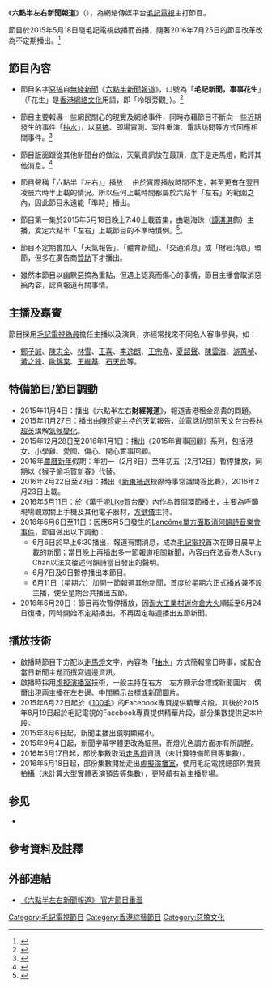 {{not|六點半新聞報道}}
{{電視節目信息框
| 顏色       = 
| 名稱       = 六點半左右新聞報道<br/>{{lang|en|Most News}}
| 原名       =
| 圖片       =<br>《六點半左右新聞報道》新聞片頭
| 圖說       = 
| 類型       = [[娛樂|娛樂]]、[[港式幽默|港式幽默]]、[[惡搞|惡搞]]、偽新聞節目
| 原創       =
| 發展       =
| 導演       =
| 主持       = [[毛記電視#偽員|毛記電視偽員]]
| 演出       = [[毛記電視#偽員|毛記電視偽員]]
| 配音       =
| 旁白       =
| 主題曲     =
| 片頭曲     =
| 片尾曲     =
| 作曲       =
| 國家       = {{HKG}}
| 地區       = 
| 語言       = [[粵語|粵語]]、[[港式英語|港式英語]]、[[港式普通話|港式普通話]]
| 季數       =
| 系列數     =
| 集數       =
| 每集列表   =
| 執行製片   = 
| 製片人     = [[毛記電視|毛記電視]]<ref>新聞片尾字幕顯示各製作人為「袁志X」，影射現任[[無綫新聞|無綫新聞]]總監[[袁志偉_(記者)|袁志偉]]。</ref>
| 監製   =
| 副製片人   =
| 共同製片人 =
| 編審       =
| 剪輯       =
| 外景       = {{HKG}}
| 機位       =
| 每集長     = 不定
| 頻道       = [[毛記電視|毛記電視]]
| 電視網     = [[毛記電視|毛記電視]]
| 電視臺     = [[毛記電視|毛記電視]]
| 視頻制式   = [[16:9|16:9]] [[HD|HD]]
| 音頻制式   = 
| 首播國家   = {{HKG}}
| 首播地區   =
| 開始       = 2015年5月18日
| 結束       =
| 晚於       =
| 早於       =
| 相關節目   = 
| 中國大陸名稱 =
| 臺灣名稱     = 
| 港澳名稱     =
| 馬新名稱     =
| 官方網站   = http://www.tvmost.com.hk/201504291653_programme_mostnews
| imdb_id    =
| tv_com_id  =
}}

《'''六點半左右新聞報道'''》（{{lang-en|'''Most News'''}}），為網絡傳媒平台[[毛記電視|毛記電視]]主打節目。

節目於2015年5月18日隨毛記電視啟播而首播，隨著2016年7月25日的節目改革改為不定期播出。<ref>{{cite news|title=NEWS力場 毛記電視「新聞」 預告拍《On車36小時》？|url=http://www.metrohk.com.hk/pda/pda_detail.php?id=278476|accessdate=2017-02-26|publisher=都市日報|date=2015-05-18|archive-date=2017-02-26|archive-url=https://web.archive.org/web/20170226135912/http://www.metrohk.com.hk/pda/pda_detail.php?id=278476|dead-url=no}}</ref>

== 節目內容 ==
*節目名字[[惡搞|惡搞]]自[[無綫新聞|無綫新聞]]《[[六點半新聞報道|六點半新聞報道]]》，口號為「'''毛記新聞，事事花生'''」（「花生」是[[香港網絡文化|香港網絡文化]]用語，即「冷眼旁觀」）。<ref>{{cite news|author1=Pok Man, Tsoi|title=《100毛》開網台惡搞無綫新聞|url=http://sina.com.hk/news/article/20150512/0/1/1/100%E6%AF%9B-%E9%96%8B%E7%B6%B2%E5%8F%B0%E6%83%A1%E6%90%9E%E7%84%A1%E7%B6%AB%E6%96%B0%E8%81%9E-4569824.html|accessdate=2017-02-27|publisher=新浪香港|date=2015-05-12|archive-url=https://web.archive.org/web/20170227232109/http://sina.com.hk/news/article/20150512/0/1/1/100%E6%AF%9B-%E9%96%8B%E7%B6%B2%E5%8F%B0%E6%83%A1%E6%90%9E%E7%84%A1%E7%B6%AB%E6%96%B0%E8%81%9E-4569824.html|archive-date=2017-02-27|dead-url=yes}}</ref>

*節目主要報導一些網民關心的現實及網絡事件，同時亦藉節目不斷向一些近期發生的事件「[[諷刺|抽水]]」，以[[惡搞|惡搞]]、即場實測、案件重演、電話訪問等方式回應相關事件。<ref>{{cite news|author1=張秀賢|title=毛記捧得太快　跌得更快|url=https://www.hk01.com/01%E5%8D%9A%E8%A9%95-%E9%A6%99%E6%B8%AF%E5%9C%B0/20708/%E6%AF%9B%E8%A8%98%E6%8D%A7%E5%BE%97%E5%A4%AA%E5%BF%AB-%E8%B7%8C%E5%BE%97%E6%9B%B4%E5%BF%AB|accessdate=2017-02-26|publisher=香港01|date=2016-05-12|archive-date=2016-05-19|archive-url=https://web.archive.org/web/20160519205325/http://www.hk01.com/01%E5%8D%9A%E8%A9%95-%E9%A6%99%E6%B8%AF%E5%9C%B0/20708/%E6%AF%9B%E8%A8%98%E6%8D%A7%E5%BE%97%E5%A4%AA%E5%BF%AB-%E8%B7%8C%E5%BE%97%E6%9B%B4%E5%BF%AB|dead-url=no}}</ref>

*節目版面跟從其他新聞台的做法，天氣資訊放在最頂，底下是走馬燈，點評其他消息。<ref>{{cite news|author1=朱順慈|title=從此岸到彼岸 ──勁曲金曲後記|url=http://www.pentoy.hk/%E5%BE%9E%E6%AD%A4%E5%B2%B8%E5%88%B0%E5%BD%BC%E5%B2%B8-%E2%94%80%E2%94%80%E5%8B%81%E6%9B%B2%E9%87%91%E6%9B%B2%E5%BE%8C%E8%A8%98/|accessdate=2017-02-26|publisher=評台|date=2016-01-15|archive-date=2017-09-09|archive-url=https://web.archive.org/web/20170909225212/http://www.pentoy.hk/%e5%be%9e%e6%ad%a4%e5%b2%b8%e5%88%b0%e5%bd%bc%e5%b2%b8-%e2%94%80%e2%94%80%e5%8b%81%e6%9b%b2%e9%87%91%e6%9b%b2%e5%be%8c%e8%a8%98/|dead-url=no}}</ref>

*節目聲稱「六點半『左右』」播放， 由於實際播放時間不定，甚至更有在翌日凌晨六時半上載的情況。所以任何上載時間都屬於六點半「左右」的範圍之內，因此節目永遠能「準時」播出。

*節目第一集於2015年5月18日晚上7:40上載首集，由𡁻海珠（[[譚淇淇|譚淇淇]]飾）主播，奠定六點半「左右」上載節目的不準時慣例。<ref>{{Cite web |url=http://www.tvmost.com.hk/201505181804_video_mostnews_bus |title=《六點半左右新聞報道》 18/5 I go 鬧交 by bus |accessdate=2016-05-21 |archive-date=2020-09-30 |archive-url=https://web.archive.org/web/20200930085516/https://www.tvmost.com.hk/201505181804_video_mostnews_bus |dead-url=no }}</ref>。

*節目不定期會加入「天氣報告」、「體育新聞」、「交通消息」或「財經消息」環節，但多在廣告商[[贊助|贊助]]下才播出。

*雖然本節目以幽默惡搞為重點，但遇上認真而傷心的事情，節目主播會取消惡搞內容，認真報道有關事情。

==主播及嘉賓==
節目採用[[毛記電視#偽員|毛記電視偽員]]擔任主播以及演員，亦經常找來不同名人客串參與，如：
* [[鄭子誠|鄭子誠]]、[[陳志全|陳志全]]、[[林雪|林雪]]、[[王喜|王喜]]、[[李逸朗|李逸朗]]、[[王宗堯|王宗堯]]、[[夏韶聲|夏韶聲]]、[[陳雲海|陳雲海]]、[[游蕙禎|游蕙禎]]、[[黃之鋒|黃之鋒]]、[[歐錦棠|歐錦棠]]、[[王維基|王維基]]、[[石天欣|石天欣]]等。

== 特備節目/節目調動 ==
*2015年11月4日：播出《六點半左右'''財經報道'''》，報道香港租金昂貴的問題。
*2015年11月27日：播出由[[陳珍妮|陳珍妮]]主持的天氣報告，並電話訪問前天文台台長[[林超英|林超英]]講解[[氣候變化|氣候變化]]。
*2015年12月28日至2016年1月1日：播出《2015年實事回顧》系列，包括港女、小學雞、愛國、傷心、開心實事回顧。
*2016年[[農曆新年|農曆新年]]假期：年初一（2月8日）至年初五（2月12日）暫停播放，同期以《猴子偷毛賀新春》代替。
*2016年2月22日至23日：播出《[[2016年香港立法會新界東地方選區補選|新東補選]]校際時事常識問答比賽》，2016年2月23日上載。
*2016年5月11日：於《[[萬千呃Like賀台慶|萬千呃Like賀台慶]]》內作為首個環節播出，主要為呼籲現場觀眾關上手機及其他電子器材，[[方健儀|方健儀]]主持。
*2016年6月6日至11日：因應6月5日發生的[[蘭蔻#單方面終止香港歌手合作事件|Lancôme單方面取消何韻詩音樂會事件]]，節目做出以下調動：
** 6月6日於早上6:30播出，報道有關消息，成為[[毛記電視|毛記電視]]首次在即日晨早上載的新聞；當日晚上再播出多一節報道相關新聞，內容由在法香港人Sony Chan以法文覆述何韻詩當日發出的聲明。
** 6月7日及9日暫停播出本節目。
** 6月11日（星期六）加開一節報道其他新聞，首度於星期六正式播放兼不設主播，使全星期合共播出五節。
*2016年6月20日：節目再次暫停播放，因[[淘大工業村迷你倉大火|淘大工業村迷你倉大火]]順延至6月24日復播，同時開始不定期播出，不再固定每週播出五節新聞。

== 播放技術 ==
*啟播時節目下方配以[[走馬燈|走馬燈]]文字，內容為「[[諷刺|抽水]]」方式簡報當日時事，或配合當日新聞主題而撰寫週邊資訊。
*啟播時採用[[虛擬演播室|虛擬演播室]]技術，一般主持在右方，左方顯示台標或新聞圖片，偶爾出現兩主播在左右邊、中間顯示台標或新聞圖片。
*2015年6月22日起於《[[100毛|100毛]]》的Facebook專頁提供精華片段，其後於2015年8月19日起於毛記電視的Facebook專頁提供精華片段，部分集數提供足本片段。
*2015年8月6日起，新聞主播出鏡明顯縮小。
*2015年9月4日起，新聞字幕字體更改為細黑，而燈光色調方面亦有所調整。
*2016年5月17日起，部份集數取消[[走馬燈|走馬燈]]資訊（未計算特備節目等集數）。
*2016年5月18日起，部份集數開始走出[[虛擬演播室|虛擬演播室]]，使用毛記電視總部外實景拍攝（未計算大型實體表演預告等集數），更陸續有新主播登場。

==参见==
*{{link-en|Not the Nine O'Clock News}}

==參考資料及註釋==
{{reflist}}

==外部連結==
* [http://www.tvmost.com.hk/201504291653_programme_mostnews 《六點半左右新聞報道》 官方節目重溫] {{Wayback|url=http://www.tvmost.com.hk/201504291653_programme_mostnews |date=20200929211001 }}

{{毛記電視}}

[[Category:毛記電視節目|Category:毛記電視節目]]
[[Category:香港綜藝節目|Category:香港綜藝節目]]
[[Category:惡搞文化|Category:惡搞文化]]
